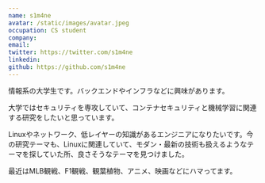 ```yaml
---
name: s1m4ne
avatar: /static/images/avatar.jpeg
occupation: CS student
company:
email:
twitter: https://twitter.com/s1m4ne
linkedin:
github: https://github.com/s1m4ne
---
```


情報系の大学生です。バックエンドやインフラなどに興味があります。

大学ではセキュリティを専攻していて、コンテナセキュリティと機械学習に関連する研究をしたいと思っています。

Linuxやネットワーク、低レイヤーの知識があるエンジニアになりたいです。今の研究テーマも、Linuxに関連していて、モダン・最新の技術も扱えるようなテーマを探していた所、良さそうなテーマを見つけました。

最近はMLB観戦、F1観戦、観葉植物、アニメ、映画などにハマってます。
